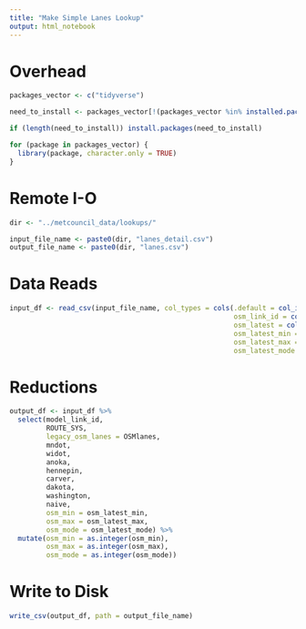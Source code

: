 ```yaml
---
title: "Make Simple Lanes Lookup"
output: html_notebook
---
```


# Overhead
```r
packages_vector <- c("tidyverse")

need_to_install <- packages_vector[!(packages_vector %in% installed.packages()[,"Package"])]

if (length(need_to_install)) install.packages(need_to_install)

for (package in packages_vector) {
  library(package, character.only = TRUE)
}

```

# Remote I-O
```r
dir <- "../metcouncil_data/lookups/"

input_file_name <- paste0(dir, "lanes_detail.csv")
output_file_name <- paste0(dir, "lanes.csv")
```


# Data Reads
```r
input_df <- read_csv(input_file_name, col_types = cols(.default = col_integer(),
                                                       osm_link_id = col_character(),
                                                       osm_latest = col_character(),
                                                       osm_latest_min = col_character(),
                                                       osm_latest_max = col_character(),
                                                       osm_latest_mode = col_character()))

```

# Reductions
```r
output_df <- input_df %>%
  select(model_link_id, 
         ROUTE_SYS, 
         legacy_osm_lanes = OSMlanes,
         mndot,
         widot,
         anoka,
         hennepin,
         carver,
         dakota,
         washington,
         naive,
         osm_min = osm_latest_min,
         osm_max = osm_latest_max,
         osm_mode = osm_latest_mode) %>%
  mutate(osm_min = as.integer(osm_min),
         osm_max = as.integer(osm_max),
         osm_mode = as.integer(osm_mode))
```

# Write to Disk
```r
write_csv(output_df, path = output_file_name)
```

